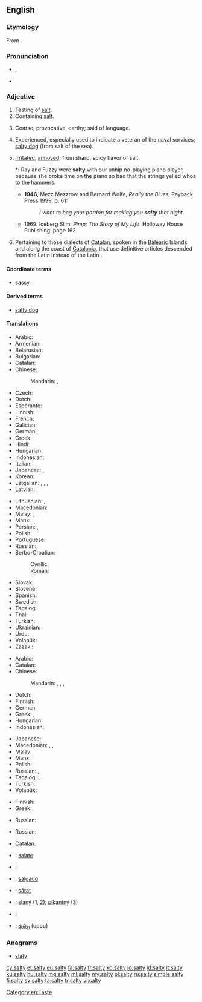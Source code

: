 ==English==

===Etymology===
From {{suffix|salt|y}}.

===Pronunciation===
* {{a|UK}} {{IPA|/ˈsɒl.ti/}}, {{X-SAMPA|/"sQl.ti/}}
* {{rhymes|ɒlti}}

===Adjective===
{{en-adj|salti|er}}

# Tasting of [[salt]].
# Containing [[salt]].
# {{context|figuratively|lang=en}} Coarse, provocative, earthy; said of language.
# {{context|figuratively|lang=en}} Experienced, especially used to indicate a veteran of the naval services; [[salty dog]] (from salt of the sea).
# {{context|US|_|slang|lang=en}} [[irritated|Irritated]], [[annoyed]]; from sharp, spicy flavor of salt.
#*: Ray and Fuzzy were '''salty''' with our unhip no-playing piano player, because she broke time on the piano so bad that the strings yelled whoa to the hammers.
#* '''1946''', Mezz Mezzrow and Bernard Wolfe, ''Really the Blues'', Payback Press 1999, p. 61:
#*: ''I want to beg your pardon for making you '''salty''' that night.''
#* 1969. Iceberg Slim. ''Pimp: The Story of My Life''. Holloway House Publishing. page 162
# {{context|linguistics|lang=en}} Pertaining to those dialects of [[Catalan]], spoken in the [[Balearic]] Islands and along the coast of [[Catalonia]], that use definitive articles descended from the Latin {{term|lang=la|ipse||self}} instead of the Latin {{term|lang=la|ille||that}}.

====Coordinate terms====
* {{sense|irritated attitude}} [[sassy]]

====Derived terms====
* {{sense|experienced sailor}} [[salty dog]]

====Translations====
{{trans-top|tasting of salt}}
* Arabic: {{t-|ar|مالح|tr=māliḥ}}
* Armenian: {{t-|hy|աղի|tr=aġi}}
* Belarusian: {{t-|be|салёны|tr=saljóny|sc=Cyrl}}
* Bulgarian: {{t+|bg|солен|tr=solén|sc=Cyrl}}
* Catalan: {{t-|ca|salat}}
* Chinese:
*: Mandarin: {{t+|cmn|鹹|sc=Hani}}, {{t+|cmn|咸|tr=xián|sc=Hani}}
* Czech: {{t+|cs|slaný}}
* Dutch: {{t+|nl|zout}}
* Esperanto: {{t-|eo|sala}}
* Finnish: {{t+|fi|suolainen}}
* French: {{t+|fr|salé}}
* Galician: {{t+|gl|salado}}
* German: {{t+|de|salzig}}
* Greek: {{t+|el|αλμυρός|m|tr=almyrós}}
* Hindi: {{t-|hi|नमकीन|tr=namakīn}}
* Hungarian: {{t|hu|sós}}
* Indonesian: {{t+|id|asin}}
* Italian: {{t+|it|salato}}
* Japanese: {{t-|ja|塩っぱい|tr=しょっぱい, shoppai}}, {{t+|ja|塩辛い|tr=しおからい, shiokarai}}
* Korean: {{t+|ko|짜다|tr=jjada|sc=Kore}}
* Latgalian: {{tø|ltg|suolejs|m}}, {{tø|ltg|suoleja|f}}, {{tø|ltg|syurs|m}}, {{tø|ltg|syura|f}}
* Latvian: {{t-|lv|sāļš|m}}, {{t-|lv|sāļa|f}}
{{trans-mid}}
* Lithuanian: {{t-|lt|sūrus|m}}, {{t-|lt|sūri|f}}
* Macedonian: {{t-|mk|солен|m|tr=sólen}} <!-- {{t-|mk|солена|f|tr=sólena}}, {{t-|mk|солено|n|tr=sóleno}} -->
* Malay: {{t-|ms|masin}}, {{t-|ms|asin}}
* Manx: {{t-|gv|sailjey}}
* Persian: {{t+|fa|نمکین|tr=namakin}}, {{t|fa|شور|tr=šur|sc=fa-Arab}}
* Polish: {{t+|pl|słony}}
* Portuguese: {{t+|pt|salgado|m}}
* Russian: {{t+|ru|солёный|tr=soljónyj}}
* Serbo-Croatian:
*: Cyrillic: {{t-|sh|слан}}
*: Roman: {{t-|sh|slan}}
* Slovak: {{t-|sk|slaný}}
* Slovene: {{t+|sl|slan}}
* Spanish: {{t-|es|salado}}
* Swedish: {{t+|sv|salt}}
* Tagalog: {{t-|tl|maalat}}
* Thai: {{t-|th|เค็ม|tr=khem|sc=Thai}}
* Turkish: {{t+|tr|tuzlu}}
* Ukrainian: {{t-|uk|солоний|tr=solónyj|sc=Cyrl}}
* Urdu: {{t-|ur|نمکین|tr=namakīn}}
* Volapük: {{t+|vo|salöfik}}
* Zazaki: {{tø|zza|solın}}
{{trans-bottom}}

{{trans-top|containing salt}}
* Arabic: {{t-|ar|ملحي|tr=mílḥiyy}}
* Catalan: {{t-|ca|salat}}
* Chinese:
*: Mandarin: {{t+|cmn|鹹|sc=Hani}}, {{t+|cmn|咸|tr=xián|sc=Hani}}, {{t+|cmn|鹽|alt=鹽的|sc=Hani}}, {{t+|cmn|盐|alt=盐的|tr=yán de|sc=Hani}}
* Dutch: {{t+|nl|zout}}
* Finnish: {{t+|fi|suolainen}}
* German: {{t+|de|salzhaltig}}
* Greek: {{t+|el|αλατούχος|m|f|tr=alatoúchos}}, {{t-|el|αλατώδης|m|f|tr=alatódis}}
* Hungarian: {{t|hu|sós}}
* Indonesian: {{t+|id|asin}}
{{trans-mid}}
* Japanese: {{t-|ja|塩っぱい|tr=しょっぱい, shoppai}}
* Macedonian: {{t-|mk|солен|m|tr=sólen}}, {{t-|mk|солена|f|tr=sólena}}, {{t-|mk|солено|n|tr=sóleno}}
* Malay: {{t-|ms|bergaram}}
* Manx: {{t-|gv|sailjey}}
* Polish: {{t+|pl|słony}}
* Russian: {{t+|ru|солёный|tr=soljónyj}}, {{t+|ru|соляной|tr=soljanój|sc=Cyrl}}
* Tagalog: {{t-|tl|maalat}}, {{t-|tl|maasin}}
* Turkish: {{t+|tr|tuzlu}}
* Volapük: {{t-|vo|salerik}}
{{trans-bottom}}

{{trans-top|of language: coarse, provocative}}
* Finnish: {{t+|fi|rasvainen}}
* Greek: {{t+|el|πνευματώδης|m|f|tr=pnevmatódis}}
{{trans-mid}}
* Russian: {{t+|ru|солёный|tr=soljónyj}}
{{trans-bottom}}

{{trans-top|experienced}}
* Russian: {{t+|ru|бывалый|tr=byvályj}}
{{trans-mid}}
{{trans-bottom}}

{{trans-top|pertaining to article usage in Catalan dialects}}
* Catalan: {{t-|ca|salat}}
{{trans-mid}}
{{trans-bottom}}

{{checktrans-top}}

* {{ttbc|ia}}: [[salate]]
{{trans-mid}}
* {{ttbc|no}}: {{l|no|salt}}
* {{ttbc|pt}}: [[salgado]]
* {{ttbc|ro}}: [[sărat]]
* {{ttbc|sk}}: [[slaný]] (1, 2); [[pikantný]] (3)
* {{ttbc|sv}}: {{t+|sv|salt}}
* {{ttbc|te}}: [[ఉప్పు]] (uppu)
{{trans-bottom}}

===Anagrams===
* [[slaty#English|slaty]]

[[Category:en:Taste]]

[[cy:salty]]
[[et:salty]]
[[eu:salty]]
[[fa:salty]]
[[fr:salty]]
[[ko:salty]]
[[io:salty]]
[[id:salty]]
[[it:salty]]
[[ku:salty]]
[[hu:salty]]
[[mg:salty]]
[[ml:salty]]
[[my:salty]]
[[pl:salty]]
[[ru:salty]]
[[simple:salty]]
[[fi:salty]]
[[sv:salty]]
[[ta:salty]]
[[tr:salty]]
[[vi:salty]]